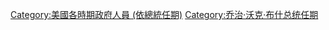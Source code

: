 [[Category:美國各時期政府人員_(依總統任期)|Category:美國各時期政府人員 (依總統任期)]]
[[Category:乔治·沃克·布什总统任期|Category:乔治·沃克·布什总统任期]]